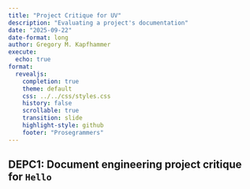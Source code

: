 ```yaml
---
title: "Project Critique for UV"
description: "Evaluating a project's documentation"
date: "2025-09-22"
date-format: long
author: Gregory M. Kapfhammer
execute:
  echo: true
format:
  revealjs:
    completion: true
    theme: default
    css: ../../css/styles.css
    history: false
    scrollable: true
    transition: slide
    highlight-style: github
    footer: "Prosegrammers"
---
```


## DEPC1: Document engineering project critique for `Hello`
